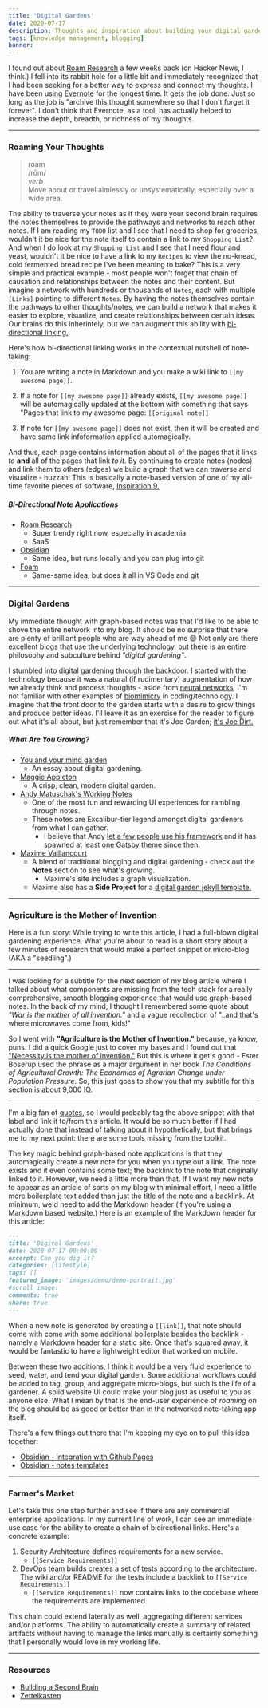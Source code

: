 ```yaml
---
title: 'Digital Gardens'
date: 2020-07-17
description: Thoughts and inspiration about building your digital garden for knowledge management and networked thought.
tags: [knowledge management, blogging]
banner:
---
```


I found out about [Roam Research](https://roamresearch.com/) a few weeks back (on Hacker News, I think.) I fell into its rabbit hole for a little bit and immediately recognized that I had been seeking for a better way to express and connect my thoughts. I have been using [Evernote](https://evernote.com/) for the longest time. It gets the job done. Just so long as the job is "archive this thought somewhere so that I don't forget it forever". I don't think that Evernote, as a tool, has actually helped to increase the depth, breadth, or richness of my thoughts.  

---
### Roaming Your Thoughts

>roam      
>/rōm/    
>_verb_  
>Move about or travel aimlessly or unsystematically, especially over a wide area.

The ability to traverse your notes as if they were your second brain requires the notes themselves to provide the pathways and networks to reach other notes. If I am reading my `TODO` list and I see that I need to shop for groceries, wouldn't it be nice for the note itself to contain a link to my `Shopping List`? And when I do look at my `Shopping List` and I see that I need flour and yeast, wouldn't it be nice to have a link to my `Recipes` to view the no-knead, cold fermented bread recipe I've been meaning to bake? This is a very simple and practical example - most people won't forget that chain of causation and relationships between the notes and their content. But imagine a network with hundreds or thousands of `Notes`, each with multiple `[Links]` pointing to different `Notes`. By having the notes themselves contain the pathways to other thoughts/notes, we can build a network that makes it easier to explore, visualize, and create relationships between certain ideas. Our brains do this inherintely, but we can augment this ability with [bi-directional linking.](https://maggieappleton.com/bidirectionals)

Here's how bi-directional linking works in the contextual nutshell of note-taking:  

1. You are writing a note in Markdown and you make a wiki link to `[[my awesome page]]`.  

2. If a note for `[[my awesome page]]` already exists, `[[my awesome page]]` will be automagically updated at the bottom with something that says "Pages that link to my awesome page: `[[original note]]`  

3. If note for `[[my awesome page]]` does not exist, then it will be created and have same link infoformation applied automagically.  

    
And thus, each page contains information about all of the pages that it links _to_ __and__ all of the pages that link *to it*. By continuing to create notes (nodes) and link them to others (edges) we build a graph that we can traverse and visualize - huzzah! This is basically a note-based version of one of my all-time favorite pieces of software, [Inspiration 9.](https://www.inspiration-at.com/)

##### Bi-Directional Note Applications

- [Roam Research](https://roamresearch.com/)
    - Super trendy right now, especially in academia
    - SaaS
- [Obsidian](https://obsidian.md/)
    - Same idea, but runs locally and you can plug into git 
- [Foam](https://github.com/foambubble/foam)
    - Same-same idea, but does it all in VS Code and git

---
### Digital Gardens

My immediate thought with graph-based notes was that I'd like to be able to shove the entire network into my blog. It should be no surprise that there are plenty of brilliant people who are way ahead of me 😄 Not only are there excellent blogs that use the underlying technology, but there is an entire philosophy and subculture behind _"digital gardening"_.

I stumbled into digital gardening through the backdoor. I started with the technology because it was a natural (if rudimentary) augmentation of how we already think and process thoughts - aside from [neural networks](https://en.wikipedia.org/wiki/Artificial_neural_network), I'm not familiar with other examples of [biomimicry](https://biomimicry.org/what-is-biomimicry/) in coding/technology. I imagine that the front door to the garden starts with a desire to grow things and produce better ideas. I'll leave it as an exercise for the reader to figure out what it's all about, but just remember that it's Joe Garden; [it's Joe Dirt. ](https://www.youtube.com/watch?v=FvP7nZQs-nA)

##### What Are You Growing? 

+ [You and your mind garden](https://nesslabs.com/mind-garden)
  + An essay about digital gardening.
+ [Maggie Appleton](https://maggieappleton.com/garden/)
  + A crisp, clean, modern digital garden.
+ [Andy Matuschak's Working Notes](https://notes.andymatuschak.org/About_these_notes)
  + One of the most fun and rewarding UI experiences for rambling through notes.
  + These notes are Excalibur-tier legend amongst digital gardeners from what I can gather.
    + I believe that Andy [let a few people use his framework](https://notes.mxstbr.com/About_these_notes) and it has spawned at least [one Gatsby theme](https://github.com/aravindballa/gatsby-theme-andy) since then.
+ [Maxime Vaillancourt](https://maximevaillancourt.com/)
  + A blend of traditional blogging and digital gardening - check out the **Notes** section to see what's growing.
    + Maxime's site includes a graph visualization. 
  + Maxime also has a **Side Project** for a [digital garden jekyll template.](https://github.com/maximevaillancourt/digital-garden-jekyll-template)  


---

### Agriculture is the Mother of Invention

Here is a fun story: While trying to write this article, I had a full-blown digital gardening experience. What you're about to read is a short story about a few minutes of research that would make a perfect snippet or micro-blog (AKA a "seedling".)

---
I was looking for a subtitle for the next section of my blog article where I talked about what components are missing from the tech stack for a really comprehensive, smooth blogging experience that would use graph-based notes. In the back of my mind, I thought I remembered some quote about _"War is the mother of all invention."_ and a vague recollection of "..and that's where microwaves come from, kids!"

So I went with **"Agrilculture is the Mother of Invention."** because, ya know, puns. I did a quick Google just to cover my bases and I found out that ["Necessity is the mother of invention."](https://en.wikipedia.org/wiki/Necessity_is_the_mother_of_invention) But this is where it get's good - Ester Boserup used the phrase as a major argument in her book _The Conditions of Agricultural Growth: The Economics of Agrarian Change under Population Pressure._ So, this just goes to show you that my subtitle for this section is about 9,000 IQ. 

---

I'm a big fan of [quotes](https://www.goodreads.com/quotes/7502834-i-shall-pass-this-way-but-once-any-good-that), so I would probably tag the above snippet with that label and link it to/from this article. It would be so much better if I had actually done that instead of talking about it hypothetically, but that brings me to my next point: there are some tools missing from the toolkit.

The key magic behind graph-based note applications is that they automagically create a new note for you when you type out a link. The note exists and it even contains some text; the backlink to the note that originally linked to it. However, we need a little more than that. If I want my new note to appear as an article of sorts on my blog with minimal effort, I need a little more boilerplate text added than just the title of the note and a backlink. At minimum, we'd need to add the Markdown header (if you're using a Markdown based website.) Here is an example of the Markdown header for this article:

```markdown
---
title: 'Digital Gardens'
date: 2020-07-17 00:00:00
excerpt: Can you dig it?
categories: [lifestyle]
tags: []
featured_image: 'images/demo/demo-portrait.jpg'
#scroll_image:
comments: true
share: true
---
```

When a new note is generated by creating a `[[link]]`, that note should come with come with some additional boilerplate besides the backlink - namely a Markdown header for a static site. Once that's squared away, it would be fantastic to have a lightweight editor that worked on mobile.  

Between these two additions, I think it would be a very fluid experience to seed, water, and tend your digital garden. Some additional workflows could be added to tag, group, and aggregate micro-blogs, but such is the life of a gardener. A solid website UI could make your blog just as useful to you as anyone else. What I mean by that is the end-user experience of _roaming_ on the blog should be as good or better than in the networked note-taking app itself.  

There's a few things out there that I'm keeping my eye on to pull this idea together:

- [Obsidian - integration with Github Pages](https://forum.obsidian.md/t/publish-to-web-e-g-via-github-pages/2060)
- [Obsidian - notes templates](https://forum.obsidian.md/t/templates-for-new-notes/322)  

---
### Farmer's Market  

Let's take this one step further and see if there are any commercial enterprise applications. In my current line of work, I can see an immediate use case for the ability to create a chain of bidirectional links. Here's a concrete example: 

1. Security Architecture defines requirements for a new service.
   - `[[Service Requirements]]`
2. DevOps team builds creates a set of tests according to the architecture. The wiki and/or README for the tests include a backlink to `[[Service Requirements]]`
   - `[[Service Requirements]]` now contains links to the codebase where the requirements are implemented.

This chain could extend laterally as well, aggregating different services and/or platforms. The ability to automatically create a summary of related artifacts without having to manage the links manually is certainly something that I personally would love in my working life.  

--- 

### Resources

- [Building a Second Brain](https://www.buildingasecondbrain.com/)
- [Zettelkasten](https://en.wikipedia.org/wiki/Zettelkasten)




